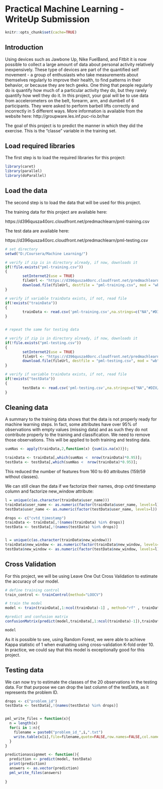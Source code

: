 # Practical Machine Learning - WriteUp Submission

```r
knitr::opts_chunk$set(cache=TRUE)
```

## Introduction 

Using devices such as Jawbone Up, Nike FuelBand, and Fitbit it is now possible to collect a large amount of data about personal activity relatively inexpensively. These type of devices are part of the quantified self movement - a group of enthusiasts who take measurements about themselves regularly to improve their health, to find patterns in their behavior, or because they are tech geeks. One thing that people regularly do is quantify how much of a particular activity they do, but they rarely quantify how well they do it. In this project, your goal will be to use data from accelerometers on the belt, forearm, arm, and dumbell of 6 participants. They were asked to perform barbell lifts correctly and incorrectly in 5 different ways. More information is available from the website here: http://groupware.les.inf.puc-rio.br/har


The goal of this project is to predict the manner in which they did the exercise. This is the "classe" variable in the training set.

## Load required libraries

The first step is to load the required libraries for this project:

```r

library(caret)
library(parallel)
library(doParallel)

```

## Load the data

The second step is to load the data that will be used for this project.

The training data for this project are available here: 

https://d396qusza40orc.cloudfront.net/predmachlearn/pml-training.csv

The test data are available here: 

https://d396qusza40orc.cloudfront.net/predmachlearn/pml-testing.csv


```r

# set directory
setwd("D:/Coursera/Machine Learning/")

# verify if zip is in directory already, if now, downloads it
if(!file.exists("pml-training.csv"))
{
        setInternet2(use = TRUE)
        fileUrl <- "https://d396qusza40orc.cloudfront.net/predmachlearn/pml-training.csv"
        download.file(fileUrl, destfile = "pml-training.csv", mod = "wb")
}

# verify if variable trainData exists, if not, read file
if(!exists("trainData"))
{
        trainData <- read.csv('pml-training.csv',na.strings=c("NA","#DIV/0!",""))
}


# repeat the same for testing data

# verify if zip is in directory already, if now, downloads it
if(!file.exists("pml-testing.csv"))
{
        setInternet2(use = TRUE)
        fileUrl <- "https://d396qusza40orc.cloudfront.net/predmachlearn/pml-testing.csv"
        download.file(fileUrl, destfile = "pml-testing.csv", mod = "wb")
}

# verify if variable trainData exists, if not, read file
if(!exists("testData"))
{
        testData <- read.csv('pml-testing.csv',na.strings=c("NA","#DIV/0!",""))
}

```

## Cleaning data

A summary to the training data shows that the data is not properly ready for machine learning steps. In fact, some attributes have over 95% of observations with empty values (missing data) and as such they do not contribute properly to the training and classification. We need to remove those observations. This will be applied to both training and testing data.

```r

sumNas <- apply(trainData,2,function(x) {sum(is.na(x))});

trainData <- trainData[,which(sumNas <  nrow(trainData)*0.95)];  
testData <- testData[,which(sumNas <  nrow(trainData)*0.95)];

```

This reduced the number of features from 160 to 60 attributes (159/59 without classes).

We can still clean the data if we factorize their names, drop cvtd timestamp column and factorize new_window attribute:

```r

l = unique(c(as.character(trainData$user_name)))
trainData$user_name <- as.numeric(factor(trainData$user_name, levels=l))
testData$user_name <- as.numeric(factor(testData$user_name, levels=l))

drops <- c("cvtd_timestamp")
trainData <- trainData[,!(names(trainData) %in% drops)]
testData <- testData[,!(names(testData) %in% drops)]


l = unique(c(as.character(trainData$new_window)))
trainData$new_window <- as.numeric(factor(trainData$new_window, levels=l))
testData$new_window <- as.numeric(factor(testData$new_window, levels=l))

```


## Cross Validation

For this project, we will be using Leave One Out Cross Validation to estimate the accuracy of our model.


```r

# define training control
train_control <- trainControl(method="LOOCV")

# train the model
model <- train(trainData[,1:ncol(trainData)-1] , method="rf" , trainData$classe , trControl = trainControl(method="cv", number=10))

#predict and confusion matrix
confusionMatrix(predict(model,trainData[,1:ncol(trainData)-1]),trainData$classe)

model

```


As it is possible to see, using Random Forest, we were able to achieve Kappa statistic of 1 when evaluating using cross-validation K-fold order 10. In practice, we could say that this model is exceptionally good for this project. 


## Testing data

We can now try to estimate the classes of the 20 observations in the testing data. For that purpose we can drop the last column of the testData, as it represents the problem ID.


```r

drops <- c("problem_id")
testData <- testData[,!(names(testData) %in% drops)]


pml_write_files = function(x){
  n = length(x)
  for(i in 1:n){
    filename = paste0("problem_id_",i,".txt")
    write.table(x[i],file=filename,quote=FALSE,row.names=FALSE,col.names=FALSE)
  }
}

predictionassignmet <- function(){
  prediction <- predict(model, testData)
  print(prediction)
  answers <- as.vector(prediction)
  pml_write_files(answers)
    
}

```

